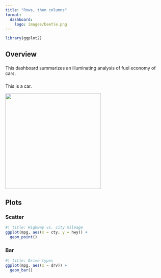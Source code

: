 ```yaml
---
title: "Rows, then columns"
format: 
  dashboard:
    logo: images/beetle.png
---
```


```r
library(ggplot2)
```

## Overview {height="30%"}

###  {width="20%"}

This dashboard summarizes an illuminating analysis of fuel economy of cars.

###  {width="80%"}

This is a car.

![](images/car.png){fig-alt="Illustration of a teal color car." width="300"}

## Plots {height="70%"}

### Scatter {width="75%"}

```r
#| title: Highway vs. city mileage
ggplot(mpg, aes(x = cty, y = hwy)) +
  geom_point()
```

### Bar {width="25%"}

```r
#| title: Drive types
ggplot(mpg, aes(x = drv)) +
  geom_bar()
```

